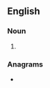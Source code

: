 {{also|hook-ups}}
==English==

===Noun===
{{head|en|noun form}}

# {{plural of|en|hookup}}

===Anagrams===
* {{anagrams|en|a=hkoopsu|hooks up|shook up|shook-up}}